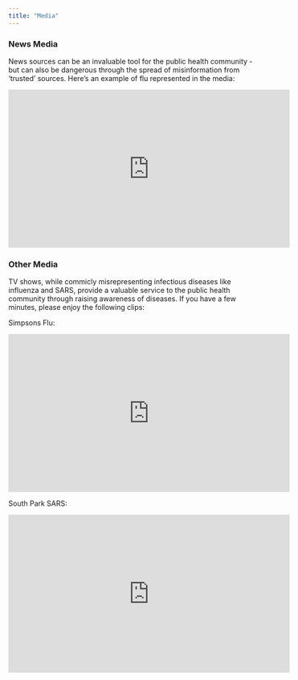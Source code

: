 ```yaml
---
title: "Media"
---
```


### News Media

News sources can be an invaluable tool for the public health community - but can also be dangerous through the spread of misinformation from 'trusted' sources. Here's an example of flu represented in the media:

<iframe width="560" height="315" src="https://www.youtube.com/embed/0Ct1xru4xVA" frameborder="0" allow="accelerometer; autoplay; encrypted-media; gyroscope; picture-in-picture" allowfullscreen></iframe>

### Other Media

TV shows, while commicly misrepresenting infectious diseases like influenza and SARS, provide a valuable service to the public health community through raising awareness of diseases. If you have a few minutes, please enjoy the following clips: 

Simpsons Flu:

<iframe width="560" height="315" src="https://www.youtube.com/embed/hqCVB0tOSVQ" frameborder="0" allow="accelerometer; autoplay; encrypted-media; gyroscope; picture-in-picture" allowfullscreen></iframe>

South Park SARS: 

<iframe width="560" height="315" src="https://www.youtube.com/embed/VnNS4UxJsiw" frameborder="0" allow="accelerometer; autoplay; encrypted-media; gyroscope; picture-in-picture" allowfullscreen></iframe>
